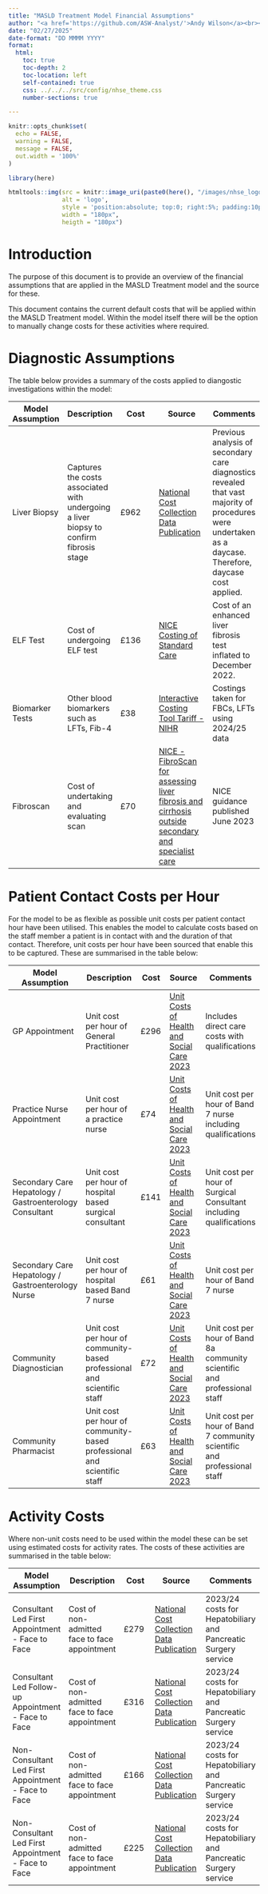 ```yaml
---
title: "MASLD Treatment Model Financial Assumptions"
author: "<a href='https://github.com/ASW-Analyst/'>Andy Wilson</a><br><a href='https://transformationunit.nhs.uk/'>NHS Transformation Unit</a>"
date: "02/27/2025"
date-format: "DD MMMM YYYY"
format:
  html:
    toc: true
    toc-depth: 2
    toc-location: left
    self-contained: true
    css: ../../../src/config/nhse_theme.css
    number-sections: true

---
```


```r
knitr::opts_chunk$set(
  echo = FALSE,
  warning = FALSE,
  message = FALSE,
  out.width = '100%'
)

library(here)

```

```r

htmltools::img(src = knitr::image_uri(paste0(here(), "/images/nhse_logo.png")), 
               alt = 'logo', 
               style = 'position:absolute; top:0; right:5%; padding:10px;',
               width = "180px",
               heigth = "180px")

```

# Introduction
The purpose of this document is to provide an overview of the financial assumptions that are applied in the MASLD Treatment model and the source for these.

::: {.callout-note}
This document contains the current default costs that will be applied within the MASLD Treatment model. Within the model itself there will be the option to manually change costs for these activities where required.
:::

# Diagnostic Assumptions
The table below provides a summary of the costs applied to diangostic investigations within the model:

| **Model Assumption** | **Description**    | **Cost**            | **Source**                | **Comments**     |
|----------------------|--------------------|-------------------------|---------------------------|------------------|
| Liver Biopsy     | Captures the costs associated with undergoing a liver biopsy to confirm fibrosis stage | £962  | [National Cost Collection Data Publication](https://app.powerbi.com/view?r=eyJrIjoiZGQxYjNkOGUtOTIwMC00N2VjLWEyM2EtYjAzOGMwNWU5ODQ1IiwidCI6IjM3YzM1NGIyLTg1YjAtNDdmNS1iMjIyLTA3YjQ4ZDc3NGVlMyJ9) | Previous analysis of secondary care diagnostics revealed that vast majority of procedures were undertaken as a daycase. Therefore, daycase cost applied. |
| ELF Test             | Cost of undergoing ELF test | £136        | [NICE Costing of Standard Care](https://www.nice.org.uk/advice/mib317/chapter/The-technology) | Cost of an enhanced liver fibrosis test inflated to December 2022.
| Biomarker Tests     | Other blood biomarkers such as LFTs, Fib-4 | £38   | [Interactive Costing Tool Tariff - NIHR](https://www.nihr.ac.uk/how-interactive-costing-tool-ict-calculates-costs-studies-sites) | Costings taken for FBCs, LFTs using 2024/25 data |
| Fibroscan           | Cost of undertaking and evaluating scan | £70   | [NICE - FibroScan for assessing liver fibrosis and cirrhosis outside secondary and specialist care](https://www.nice.org.uk/guidance/dg48/resources/fibroscan-for-assessing-liver-fibrosis-and-cirrhosis-outside-secondary-and-specialist-care-pdf-1053817906885) | NICE guidance published June 2023 |

# Patient Contact Costs per Hour
For the model to be as flexible as possible unit costs per patient contact hour have been utilised. This enables the model to calculate costs based on the staff member a patient is in contact with and the duration of that contact. Therefore, unit costs per hour have been sourced that enable this to be captured. These are summarised in the table below:

| **Model Assumption** | **Description**    | **Cost**            | **Source**                | **Comments**     |
|----------------------|--------------------|-------------------------|---------------------------|------------------|
| GP Appointment       | Unit cost per hour of General Practitioner | £296    | [Unit Costs of Health and Social Care 2023](https://kar.kent.ac.uk/105685/) | Includes direct care costs with qualifications |
| Practice Nurse Appointment    | Unit cost per hour of a practice nurse | £74  | [Unit Costs of Health and Social Care 2023](https://kar.kent.ac.uk/105685/) | Unit cost per hour of Band 7 nurse including qualifications |
| Secondary Care Hepatology / Gastroenterology Consultant | Unit cost per hour of hospital based surgical consultant | £141 | [Unit Costs of Health and Social Care 2023](https://kar.kent.ac.uk/105685/) | Unit cost per hour of Surgical Consultant including qualifications |
| Secondary Care Hepatology / Gastroenterology Nurse | Unit cost per hour of hospital based Band 7 nurse | £61 | [Unit Costs of Health and Social Care 2023](https://kar.kent.ac.uk/105685/) | Unit cost per hour of Band 7 nurse |
| Community Diagnostician | Unit cost per hour of community-based professional and scientific staff | £72 | [Unit Costs of Health and Social Care 2023](https://kar.kent.ac.uk/105685/) | Unit cost per hour of Band 8a community scientific and professional staff |
| Community Pharmacist | Unit cost per hour of community-based professional and scientific staff | £63 | [Unit Costs of Health and Social Care 2023](https://kar.kent.ac.uk/105685/) | Unit cost per hour of Band 7 community scientific and professional staff |

# Activity Costs
Where non-unit costs need to be used within the model these can be set using estimated costs for activity rates. The costs of these activities are summarised in the table below:

| **Model Assumption** | **Description**    | **Cost**            | **Source**                | **Comments**     |
|----------------------|--------------------|-------------------------|---------------------------|------------------|
| Consultant Led First Appointment - Face to Face | Cost of non-admitted face to face appointment | £279 | [National Cost Collection Data Publication](https://app.powerbi.com/view?r=eyJrIjoiZGQxYjNkOGUtOTIwMC00N2VjLWEyM2EtYjAzOGMwNWU5ODQ1IiwidCI6IjM3YzM1NGIyLTg1YjAtNDdmNS1iMjIyLTA3YjQ4ZDc3NGVlMyJ9) | 2023/24 costs for Hepatobiliary and Pancreatic Surgery service | 
| Consultant Led Follow-up Appointment - Face to Face | Cost of non-admitted face to face appointment | £316 | [National Cost Collection Data Publication](https://app.powerbi.com/view?r=eyJrIjoiZGQxYjNkOGUtOTIwMC00N2VjLWEyM2EtYjAzOGMwNWU5ODQ1IiwidCI6IjM3YzM1NGIyLTg1YjAtNDdmNS1iMjIyLTA3YjQ4ZDc3NGVlMyJ9) | 2023/24 costs for Hepatobiliary and Pancreatic Surgery service |
| Non-Consultant Led First Appointment - Face to Face | Cost of non-admitted face to face appointment | £166 | [National Cost Collection Data Publication](https://app.powerbi.com/view?r=eyJrIjoiZGQxYjNkOGUtOTIwMC00N2VjLWEyM2EtYjAzOGMwNWU5ODQ1IiwidCI6IjM3YzM1NGIyLTg1YjAtNDdmNS1iMjIyLTA3YjQ4ZDc3NGVlMyJ9) | 2023/24 costs for Hepatobiliary and Pancreatic Surgery service |
| Non-Consultant Led First Appointment - Face to Face | Cost of non-admitted face to face appointment | £225 | [National Cost Collection Data Publication](https://app.powerbi.com/view?r=eyJrIjoiZGQxYjNkOGUtOTIwMC00N2VjLWEyM2EtYjAzOGMwNWU5ODQ1IiwidCI6IjM3YzM1NGIyLTg1YjAtNDdmNS1iMjIyLTA3YjQ4ZDc3NGVlMyJ9) | 2023/24 costs for Hepatobiliary and Pancreatic Surgery service |
